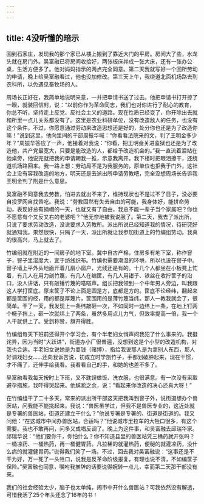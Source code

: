 ```yaml
---
---
---
```

title: 4没听懂的暗示
---




回到石家庄，发现我的那个家已从楼上搬到了靠近大门的平房。房间大了些，水龙头就在房门外。吴富融已将房间收拾好，两张板床并成一张大床，还有一张办公桌，生活方便多了。他对妈妈指示的两点完全同意。第二天我就写好一个回所劳动的申请，晚上给吴富融看过，他也没加修改。第三天上午，我绕道北面机场路去到农科所，以免遇见畜牧场的人。

周场长正好在，我简单地说明来意，一并把申请书送了过去。他把申请书打开掠了一眼，就装回信封，说：“以前你作为革命同志，我们也对你进行了耐心的教育，你总不听，坚持走上反党、反社会主义的道路。现在性质已经变了，你开除出去就和所里一点儿关系都没有了。这里是农业科研单位，没有改造敌人的任务，也没有这个条件。不过，你愿意通过劳动来改造思想还是好的，处分你也还是为了改造你嘛！”说到这里，他向里间的干部周振华喊：“你看看法院来的文，判了王明金多少年？”周振华答应了一声，他接着对我说：“你看，把王明金关进监狱也还是为了改造他，共产党最宽大，只要是能改造的人，都给予改造机会的。”我一直流着泪站在他桌旁，他说完就把我的申请朝我一推，示意我离开。我下楼时把眼泪擦干，还绕道机场路回来。我一路上想：劳动局不是为我服务的，原单位也拒我于门外，这社会上没有容我改造的地方，明天还是去派出所申请劳教吧，完全没想周场长告诉我王明金判了刑是什么意思。

吴富融不同意我去劳教，怕进去就出不来了，维持现状也不是过不了日子，没必要自投罗网自找苦吃。我说：“劳教固然有失去自由的可能，我身体好，能拼命劳动，表现好总有摘帽的一天，也就又有了自由，我总不能一辈子当个家属吧？你也不愿意有个又反又右的老婆吧？”他无奈地被我说服了。第二天，我去了派出所，只说了要求劳动改造，没说要求入劳教所。派出所说已经知道我的情况，待研究好就通知我。果然很快，只隔了一天，派出所就让我参加街道上的竹编组劳动。我真的很高兴，马上就去了。

竹编组就在附近的一间房子的地下室。冀中自古产棉，住房多有地下室，称作窨子，窨子里湿度大，宜于纺线织布。竹编也需要潮湿的环境，所以也设在窨子中。窨子墙上平外头地面开着几扇小窗户，光线还是有的。十几个人都坐在小板凳上忙着，有几人在用力剖竹篾，有几人在编筐，有几人用钳子、铁丝在收拧筐子的沿口，没人讲话，只有敲锤竹篾的嗒嗒声。组长把我领到一个中年男人旁边，叫我跟这人学打筐底。原来筐子不论上面是圆是方，底都是方的。筐底不论经纬，翻起来都是筐围的经，用的都是厚篾片，筐围用的是薄竹篾当纬。那人一教我就会了，很简单。干了一天，我发现上一条纬敲砸一次，不如同时一边纬上一条，在地上钉两个橛子挡上，砸一次就纬上了两条，虽然多用点儿力气，但效率提高一倍，我一个人干就供上了。受到称赞，旗开得胜。

竹编组每天下班前还得开个学习会，有个半老妇女悄声问我犯了什么事来的。我挺诧异，因为当时“大跃进”，街道办小厂很普遍，没想到这是个小型的改造机构，对我也合适。半老妇女说她是为耍钱（赌博），指给我说那人是为拿别人东西，那人好调戏妇女……还向我诉苦说，初成立时学剖竹子，手都划破肿起来，现在干惯，才不痛了，还伸手给我看。我看看自己的手，和她的也差不多了。

吴富融看我每天按时上下班，又不耽误做饭、洗衣服，也很满意。有一次没有采取避孕措施，我吓得哭起来。他尴尬之余，说：“看起来你改造的决心还真大呀！”

在竹编组干了二十多天，常来的派出所干部这天把我叫到窨子外，说街道想办个兽医站，问我能不能挑起来。我说：“兽医虽学过，但我不是兽医专业的，这近处就是专署的兽医站，街道还建立干什么？”他说专署是专署的、街道是街道的。我又问他：“在这城市中间办兽医站，合适吗？”他说城市里拉车的大牲口很多，有这个需要。我也不敢再问，问多又成唱反调了。晚上为这件事，和吴富融去邱瑞华家。邱瑞华说：“他们要你干，你怕什么？你不知道县里的兽医站凭三桶药就开张吗？一桶凉药、一桶热药，再一桶健胃药。凡拉稀的就灌热药，便秘的就灌凉药，没什么病的就灌健胃药。”说得我们笑了一场。不过，回去我对吴富融说：“这事还是不干为好，万一死了一头牲口，说我是反革命阶级报复，有理也说不清，不如编筐子保险。”吴富融也同意，嘱咐我推辞的话要说得婉转一点儿，幸而第二天那干部没有来。

我们的社会经验太少，脑子也太单纯，闹市中开什么兽医站？可我依然没有解透，可惜我活了25个年头还念了16年的书！